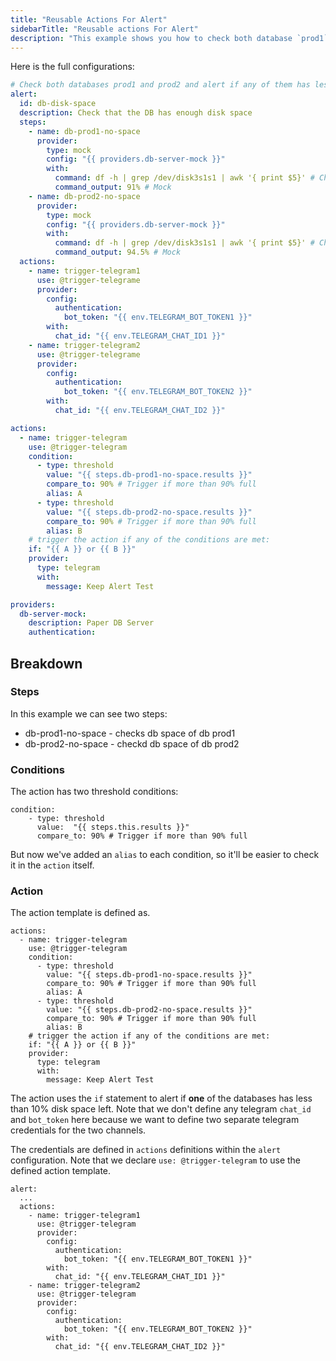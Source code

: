 ```yaml
---
title: "Reusable Actions For Alert"
sidebarTitle: "Reusable actions For Alert"
description: "This example shows you how to check both database `prod1`, `prod2` and determines if any of them hit `90%` threshold of disk space then using an action template to send notification to two telegram channels."
---
```


Here is the full configurations:

```yaml
# Check both databases prod1 and prod2 and alert if any of them has less than 10% disk space left.
alert:
  id: db-disk-space
  description: Check that the DB has enough disk space
  steps:
    - name: db-prod1-no-space
      provider:
        type: mock
        config: "{{ providers.db-server-mock }}"
        with:
          command: df -h | grep /dev/disk3s1s1 | awk '{ print $5}' # Check the disk space
          command_output: 91% # Mock
    - name: db-prod2-no-space
      provider:
        type: mock
        config: "{{ providers.db-server-mock }}"
        with:
          command: df -h | grep /dev/disk3s1s1 | awk '{ print $5}' # Check the disk space
          command_output: 94.5% # Mock
  actions:
    - name: trigger-telegram1
      use: @trigger-telegrame
      provider: 
        config:
          authentication:
            bot_token: "{{ env.TELEGRAM_BOT_TOKEN1 }}"
        with:
          chat_id: "{{ env.TELEGRAM_CHAT_ID1 }}"
    - name: trigger-telegram2
      use: @trigger-telegrame
      provider: 
        config:
          authentication:
            bot_token: "{{ env.TELEGRAM_BOT_TOKEN2 }}"
        with:
          chat_id: "{{ env.TELEGRAM_CHAT_ID2 }}"

actions:
  - name: trigger-telegram
    use: @trigger-telegram
    condition:
      - type: threshold
        value: "{{ steps.db-prod1-no-space.results }}"
        compare_to: 90% # Trigger if more than 90% full
        alias: A
      - type: threshold
        value: "{{ steps.db-prod2-no-space.results }}"
        compare_to: 90% # Trigger if more than 90% full
        alias: B
    # trigger the action if any of the conditions are met:
    if: "{{ A }} or {{ B }}"
    provider:
      type: telegram
      with:
        message: Keep Alert Test

providers:
  db-server-mock:
    description: Paper DB Server
    authentication:
```

## Breakdown

### Steps

In this example we can see two steps:

- db-prod1-no-space - checks db space of db prod1
- db-prod2-no-space - checkd db space of db prod2

### Conditions

The action has two threshold conditions:

```
condition:
    - type: threshold
      value:  "{{ steps.this.results }}"
      compare_to: 90% # Trigger if more than 90% full
```

But now we've added an `alias` to each condition, so it'll be easier to check it in the `action` itself.

### Action

The action template is defined as.

```
actions:
  - name: trigger-telegram
    use: @trigger-telegram
    condition:
      - type: threshold
        value: "{{ steps.db-prod1-no-space.results }}"
        compare_to: 90% # Trigger if more than 90% full
        alias: A
      - type: threshold
        value: "{{ steps.db-prod2-no-space.results }}"
        compare_to: 90% # Trigger if more than 90% full
        alias: B
    # trigger the action if any of the conditions are met:
    if: "{{ A }} or {{ B }}"
    provider:
      type: telegram
      with:
        message: Keep Alert Test
```

The action uses the `if` statement to alert if **one** of the databases has less than 10% disk space left. 
Note that we don't define any telegram `chat_id`  and `bot_token` here because we want to define two separate telegram credentials for the two channels.

The credentials are defined in `actions` definitions within the `alert` configuration. 
Note that we declare `use: @trigger-telegram` to use the defined action template.

```
alert:
  ...
  actions:
    - name: trigger-telegram1
      use: @trigger-telegram
      provider: 
        config:
          authentication:
            bot_token: "{{ env.TELEGRAM_BOT_TOKEN1 }}"
        with:
          chat_id: "{{ env.TELEGRAM_CHAT_ID1 }}"
    - name: trigger-telegram2
      use: @trigger-telegram
      provider: 
        config:
          authentication:
            bot_token: "{{ env.TELEGRAM_BOT_TOKEN2 }}"
        with:
          chat_id: "{{ env.TELEGRAM_CHAT_ID2 }}"
```
